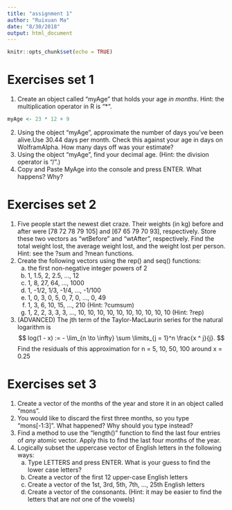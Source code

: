 ```yaml
---
title: "assignment 1"
author: "Ruixuan Ma"
date: "8/30/2018"
output: html_document
---
```


```r
knitr::opts_chunk$set(echo = TRUE)
```

# Exercises set 1
1. Create an object called "myAge" that holds your age *in months*. Hint: the multiplication operator in R is "*".
```r
myAge <- 23 * 12 + 9
```
2. Using the object "myAge", approximate the number of days you've been alive.Use 30.44 days per month. Check this against your age in days on WolframAlpha. How many days off was your estimate?
3. Using the object "myAge", find your decimal age. (Hint: the division operator is "/".)
4. Copy and Paste MyAge into the console and press ENTER. What happens? Why?

# Exercises set 2

1. Five people start the newest diet craze. Their weights (in kg) before and after were [78 72 78 79 105] and [67 65 79 70 93], respectively. Store these two vectors as "wtBefore" and   "wtAfter", respectively. Find the total weight lost, the average weight lost, and the weight lost per person. Hint: see the ?sum and ?mean functions.
2. Create the following vectors using the rep() and seq() functions:
   a) the first non-negative integer powers of 2
   b) 1, 1.5, 2, 2.5, ..., 12
   c) 1, 8, 27, 64, ..., 1000
   d) 1, -1/2, 1/3, -1/4, ..., -1/100
   e) 1, 0, 3, 0, 5, 0, 7, 0, ..., 0, 49
   f) 1, 3, 6, 10, 15, ..., 210 (Hint: ?cumsum)
   g) 1, 2, 2, 3, 3, 3, ..., 10, 10, 10, 10, 10, 10, 10, 10, 10, 10 (Hint: ?rep)
3. (ADVANCED) The jth term of the Taylor-MacLaurin series for the natural logarithm is $$ log(1 - x) := - \lim_{n \to \infty} \sum \limits_{j = 1}^n \frac{x ^ j}{j}.
$$ Find the residuals of this approximation for n = 5, 10, 50, 100 around x = 0.25

# Exercises set 3

 1. Create a vector of the months of the year and store it in an object called "mons".
 2. You would like to discard the first three months, so you type "mons[-1:3]".
    What happened? Why should you type instead?
 3. Find a method to use the "length()" function to find the last four entries
    of *any* atomic vector. Apply this to find the last four months of the
    year.
 4. Logically subset the uppercase vector of English letters in the following
    ways:
    a) Type LETTERS and press ENTER. What is your guess to find the lower case
       letters?
    b) Create a vector of the first 12 upper-case English letters
    c) Create a vector of the 1st, 3rd, 5th, 7th, ..., 25th English letters
    d) Create a vector of the consonants. (Hint: it may be easier to find the
       letters that are *not* one of the vowels)